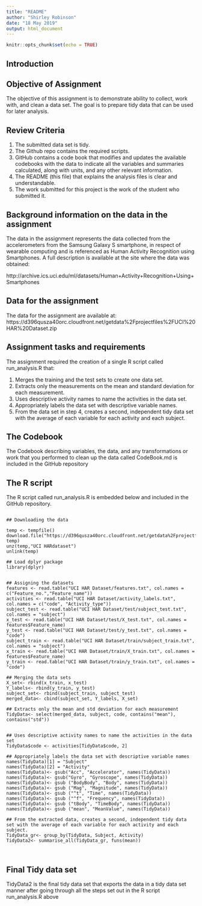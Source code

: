 ---
title: "README"
author: "Shirley Robinson"
date: "18 May 2019"
output: html_document
---

```{r setup, include=FALSE}
knitr::opts_chunk$set(echo = TRUE)
```

## Introduction

## Objective of Assignment

The objective of this assignment is to demonstrate ability to collect, work with, and clean a data set. The goal is to prepare tidy data that can be used for later analysis. 

## Review Criteria

(1) The submitted data set is tidy.
(2) The Github repo contains the required scripts. 
(3) GitHub contains a code book that modifies and updates the available codebooks with the data to indicate all the variables and summaries calculated, along with units, and any other relevant information. 
(4) The README (this file) that explains the analysis files is clear and understandable.
(5) The work submitted for this project is the work of the student who submitted it.

## Background information on the data in the assignment

The data in the assignment represents the data collected from the accelerometers from the Samsung Galaxy S smartphone, in respect of wearable computing and is referenced as Human Activity Recognition using Smartphones.  A full description is available at the site where the data was obtained:

http://archive.ics.uci.edu/ml/datasets/Human+Activity+Recognition+Using+Smartphones

## Data for the assignment

The data for the assignment are available at: https://d396qusza40orc.cloudfront.net/getdata%2Fprojectfiles%2FUCI%20HAR%20Dataset.zip

## Assignment tasks and requirements

The assignment required the creation of a single R script called run_analysis.R that:

(1) Merges the training and the test sets to create one data set.
(2) Extracts only the measurements on the mean and standard deviation for each measurement.
(3) Uses descriptive activity names to name the activities in the data set. 
(4) Appropriately labels the data set with descriptive variable names.
(5) From the data set in step 4, creates a second, independent tidy data set with the average of each variable for each activity and each subject.

## The Codebook 

The Codebook describing variables, the data, and any transformations or work that you performed to clean up the data called CodeBook.md is included in the GitHub repository 

## The R script 

The R script called run_analysis.R is embedded below and included in the GitHub repository.


```

## Downloading the data

temp <- tempfile()
download.file("https://d396qusza40orc.cloudfront.net/getdata%2Fprojectfiles%2FUCI%20HAR%20Dataset.zip", temp)
unz(temp,"UCI HARdataset")
unlink(temp)

## Load dplyr package
library(dplyr)

   
## Assigning the datasets
features <- read.table("UCI HAR Dataset/features.txt", col.names = c("Feature_no.","Feature_name"))
activities <- read.table("UCI HAR Dataset/activity_labels.txt", col.names = c("code", "Activity_type"))
subject_test <- read.table("UCI HAR Dataset/test/subject_test.txt", col.names = "subject")
x_test <- read.table("UCI HAR Dataset/test/X_test.txt", col.names = features$Feature_name)
y_test <- read.table("UCI HAR Dataset/test/y_test.txt", col.names = "code")
subject_train <- read.table("UCI HAR Dataset/train/subject_train.txt", col.names = "subject")
x_train <- read.table("UCI HAR Dataset/train/X_train.txt", col.names = features$Feature_name)
y_train <- read.table("UCI HAR Dataset/train/y_train.txt", col.names = "code")

## Merging the data sets
X_set<- rbind(x_train, x_test)
Y_labels<- rbind(y_train, y_test)
subject_set<- rbind(subject_train, subject_test)
merged_data<- cbind(subject_set, Y_labels, X_set)

## Extracts only the mean and std deviation for each measurement
TidyData<- select(merged_data, subject, code, contains("mean"), contains("std"))


## Uses descriptive activity names to name the activities in the data set
TidyData$code <- activities[TidyData$code, 2]

## Appropriately labels the data set with descriptive variable names
names(TidyData)[1] = "Subject"
names(TidyData)[2] = "Activity"
names(TidyData)<- gsub("Acc", "Accelerator", names(TidyData))
names(TidyData)<- gsub("Gyro", "Gyroscope", names(TidyData))
names(TidyData)<- gsub ("BodyBody", "Body", names(TidyData))
names(TidyData)<- gsub ("Mag", "Magnitude", names(TidyData))
names(TidyData)<- gsub ("^t", "Time", names(TidyData))
names(TidyData)<- gsub ("^f", "Frequency", names(TidyData))
names(TidyData)<- gsub ("tBody", "TimeBody", names(TidyData))
names(TidyData)<- gsub ("mean", "MeanValue", names(TidyData))

## From the extracted data, creates a second, independent tidy data set with the average of each variable for each activity and each subject.
TidyData_gr<- group_by(TidyData, Subject, Activity)
TidyData2<- summarise_all(TidyData_gr, funs(mean)) 



```
## Final Tidy data set

TidyData2 is the final tidy data set that exports the data in a tidy data set manner after going through all the steps set out in the R script run_analysis.R above
